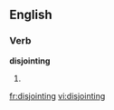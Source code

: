 
==English==

===Verb===
'''disjointing'''

# {{present participle of|[[disjoint]]}}

[[fr:disjointing]]
[[vi:disjointing]]